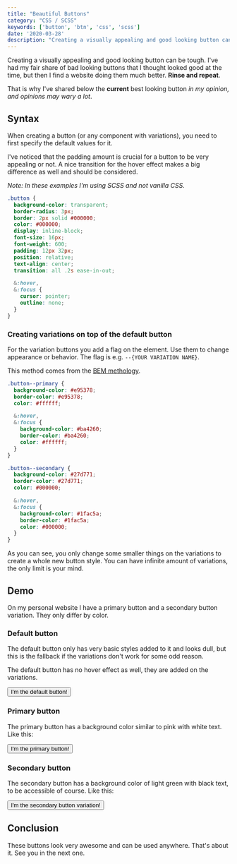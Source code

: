 ```yaml
---
title: "Beautiful Buttons"
category: "CSS / SCSS"
keywords: ['button', 'btn', 'css', 'scss']
date: '2020-03-28'
description: "Creating a visually appealing and good looking button can be tough. I've had my fair share of bad looking buttons that I thought looked good at the time, but then I find a website doing them much better."
---
```



Creating a visually appealing and good looking button can be tough. I've had my fair share of bad looking buttons that I thought looked good at the time, but then I find a website doing them much better. **Rinse and repeat**.

That is why I've shared below the **current** best looking button _in my opinion, and opinions may wary a lot_.

## Syntax

When creating a button (or any component with variations), you need to first specify the default values for it.

I've noticed that the padding amount is crucial for a button to be very appealing or not. A nice transition for the hover effect makes a big difference as well and should be considered.

_Note: In these examples I'm using SCSS and not vanilla CSS._

```scss
.button {
  background-color: transparent;
  border-radius: 3px;
  border: 2px solid #000000;
  color: #000000;
  display: inline-block;
  font-size: 16px;
  font-weight: 600;
  padding: 12px 32px;
  position: relative;
  text-align: center;
  transition: all .2s ease-in-out;

  &:hover,
  &:focus {
    cursor: pointer;
    outline: none;
  }
}
```

### Creating variations on top of the default button

For the variation buttons you add a flag on the element. Use them to change appearance or behavior. The flag is e.g. `--{YOUR VARIATION NAME}`.

This method comes from the [BEM methology](http://getbem.com/introduction/).

```scss
.button--primary {
  background-color: #e95378;
  border-color: #e95378;
  color: #ffffff;

  &:hover,
  &:focus {
    background-color: #ba4260;
    border-color: #ba4260;
    color: #ffffff;
  }
}

.button--secondary {
  background-color: #27d771;
  border-color: #27d771;
  color: #000000;

  &:hover,
  &:focus {
    background-color: #1fac5a;
    border-color: #1fac5a;
    color: #000000;
  }
}
```

As you can see, you only change some smaller things on the variations to create a whole new button style. You can have infinite amount of variations, the only limit is your mind.

## Demo

On my personal website I have a primary button and a secondary button variation. They only differ by color.

### Default button

The default button only has very basic styles added to it and looks dull, but this is the fallback if the variations don't work for some odd reason.

The default button has no hover effect as well, they are added on the variations.

<Button noLink>
  I'm the default button!
</Button>


### Primary button

The primary button has a background color similar to pink with white text. Like this:


<Button primary noLink>
  I'm the primary button!
</Button>

### Secondary button

The secondary button has a background color of light green with black text, to be accessible of course. Like this:

<Button secondary noLink>
  I'm the secondary button variation!
</Button>

## Conclusion

These buttons look very awesome and can be used anywhere. That's about it. See you in the next one.